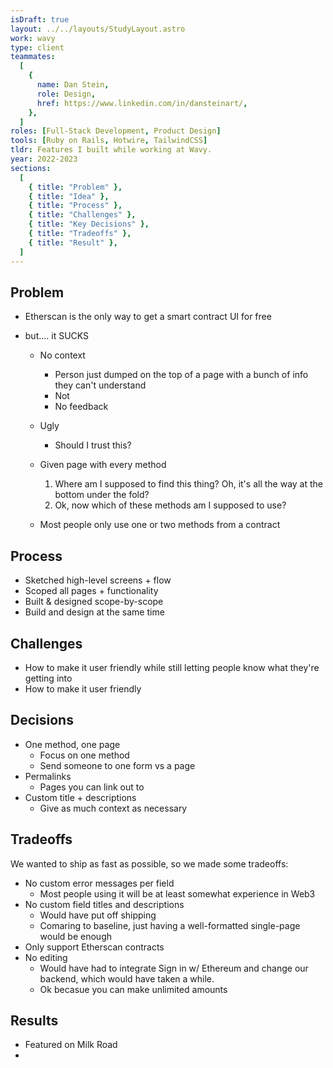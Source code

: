 ```yaml
---
isDraft: true
layout: ../../layouts/StudyLayout.astro
work: wavy
type: client
teammates:
  [
    {
      name: Dan Stein,
      role: Design,
      href: https://www.linkedin.com/in/dansteinart/,
    },
  ]
roles: [Full-Stack Development, Product Design]
tools: [Ruby on Rails, Hotwire, TailwindCSS]
tldr: Features I built while working at Wavy.
year: 2022-2023
sections:
  [
    { title: "Problem" },
    { title: "Idea" },
    { title: "Process" },
    { title: "Challenges" },
    { title: "Key Decisions" },
    { title: "Tradeoffs" },
    { title: "Result" },
  ]
---
```


## Problem

- Etherscan is the only way to get a smart contract UI for free
- but.... it SUCKS

  - No context
    - Person just dumped on the top of a page with a bunch of info they can't understand
    - Not
    - No feedback
  - Ugly
    - Should I trust this?
  - Given page with every method

    1. Where am I supposed to find this thing? Oh, it's all the way at the bottom under the fold?
    2. Ok, now which of these methods am I supposed to use?

  - Most people only use one or two methods from a contract

## Process

- Sketched high-level screens + flow
- Scoped all pages + functionality
- Built & designed scope-by-scope
- Build and design at the same time

## Challenges

- How to make it user friendly while still letting people know what they're getting into
- How to make it user friendly

## Decisions

- One method, one page
  - Focus on one method
  - Send someone to one form vs a page
- Permalinks
  - Pages you can link out to
- Custom title + descriptions
  - Give as much context as necessary

## Tradeoffs

We wanted to ship as fast as possible, so we made some tradeoffs:

- No custom error messages per field
  - Most people using it will be at least somewhat experience in Web3
- No custom field titles and descriptions
  - Would have put off shipping
  - Comaring to baseline, just having a well-formatted single-page would be enough
- Only support Etherscan contracts
- No editing
  - Would have had to integrate Sign in w/ Ethereum and change our backend, which would have taken a while.
  - Ok becasue you can make unlimited amounts

## Results

- Featured on Milk Road
-
